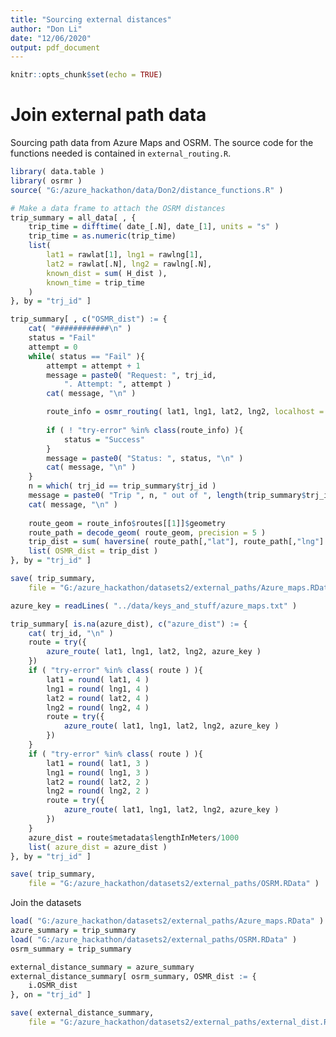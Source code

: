 ```yaml
---
title: "Sourcing external distances"
author: "Don Li"
date: "12/06/2020"
output: pdf_document
---
```


```r
knitr::opts_chunk$set(echo = TRUE)
```

# Join external path data

Sourcing path data from Azure Maps and OSRM. The source code for the functions needed is contained in `external_routing.R`.

```r
library( data.table )
library( osrmr )
source( "G:/azure_hackathon/data/Don2/distance_functions.R" )

# Make a data frame to attach the OSRM distances
trip_summary = all_data[ , {
    trip_time = difftime( date_[.N], date_[1], units = "s" )
    trip_time = as.numeric(trip_time)
    list(
        lat1 = rawlat[1], lng1 = rawlng[1],
        lat2 = rawlat[.N], lng2 = rawlng[.N],
        known_dist = sum( H_dist ),
        known_time = trip_time
    )
}, by = "trj_id" ]

trip_summary[ , c("OSMR_dist") := {
    cat( "############\n" )
    status = "Fail"
    attempt = 0
    while( status == "Fail" ){
        attempt = attempt + 1
        message = paste0( "Request: ", trj_id, 
            ". Attempt: ", attempt )
        cat( message, "\n" )

        route_info = osmr_routing( lat1, lng1, lat2, lng2, localhost = FALSE )
        
        if ( ! "try-error" %in% class(route_info) ){
            status = "Success"
        }
        message = paste0( "Status: ", status, "\n" )
        cat( message, "\n" )
    }
    n = which( trj_id == trip_summary$trj_id )
    message = paste0( "Trip ", n, " out of ", length(trip_summary$trj_id) )
    cat( message, "\n" )
    
    route_geom = route_info$routes[[1]]$geometry
    route_path = decode_geom( route_geom, precision = 5 )
    trip_dist = sum( haversine( route_path[,"lat"], route_path[,"lng"] ) )
    list( OSMR_dist = trip_dist )
}, by = "trj_id" ]

save( trip_summary, 
    file = "G:/azure_hackathon/datasets2/external_paths/Azure_maps.RData" )
```

```r
azure_key = readLines( "../data/keys_and_stuff/azure_maps.txt" )

trip_summary[ is.na(azure_dist), c("azure_dist") := {
    cat( trj_id, "\n" )
    route = try({
        azure_route( lat1, lng1, lat2, lng2, azure_key )
    })
    if ( "try-error" %in% class( route ) ){
        lat1 = round( lat1, 4 )
        lng1 = round( lng1, 4 )
        lat2 = round( lat2, 4 )
        lng2 = round( lng2, 4 )
        route = try({
            azure_route( lat1, lng1, lat2, lng2, azure_key )
        })
    }
    if ( "try-error" %in% class( route ) ){
        lat1 = round( lat1, 3 )
        lng1 = round( lng1, 3 )
        lat2 = round( lat2, 2 )
        lng2 = round( lng2, 2 )
        route = try({
            azure_route( lat1, lng1, lat2, lng2, azure_key )
        })
    }
    azure_dist = route$metadata$lengthInMeters/1000
    list( azure_dist = azure_dist )
}, by = "trj_id" ]

save( trip_summary, 
    file = "G:/azure_hackathon/datasets2/external_paths/OSRM.RData" )
```

Join the datasets

```r
load( "G:/azure_hackathon/datasets2/external_paths/Azure_maps.RData" )
azure_summary = trip_summary
load( "G:/azure_hackathon/datasets2/external_paths/OSRM.RData" )
osrm_summary = trip_summary

external_distance_summary = azure_summary
external_distance_summary[ osrm_summary, OSMR_dist := {
    i.OSMR_dist
}, on = "trj_id" ]

save( external_distance_summary, 
    file = "G:/azure_hackathon/datasets2/external_paths/external_dist.RData" )
```